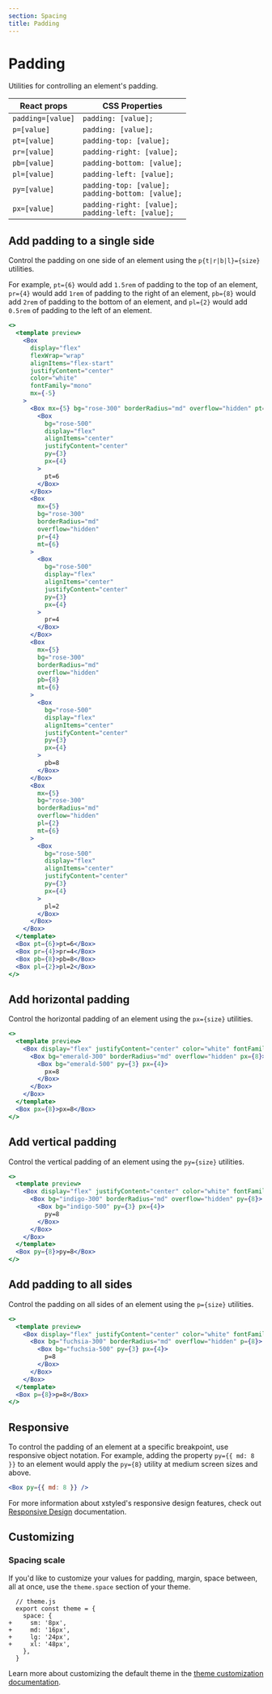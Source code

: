 ```yaml
---
section: Spacing
title: Padding
---
```


# Padding

Utilities for controlling an element's padding.

| React props       | CSS Properties                                          |
| ----------------- | ------------------------------------------------------- |
| `padding=[value]` | `padding: [value];`                                     |
| `p=[value]`       | `padding: [value];`                                     |
| `pt=[value]`      | `padding-top: [value];`                                 |
| `pr=[value]`      | `padding-right: [value];`                               |
| `pb=[value]`      | `padding-bottom: [value];`                              |
| `pl=[value]`      | `padding-left: [value];`                                |
| `py=[value]`      | `padding-top: [value];`<br />`padding-bottom: [value];` |
| `px=[value]`      | `padding-right: [value];`<br />`padding-left: [value];` |

## Add padding to a single side

Control the padding on one side of an element using the `p{t|r|b|l}={size}` utilities.

For example, `pt={6}` would add `1.5rem` of padding to the top of an element, `pr={4}` would add `1rem` of padding to the right of an element, `pb={8}` would add `2rem` of padding to the bottom of an element, and `pl={2}` would add `0.5rem` of padding to the left of an element.

```jsx preview
<>
  <template preview>
    <Box
      display="flex"
      flexWrap="wrap"
      alignItems="flex-start"
      justifyContent="center"
      color="white"
      fontFamily="mono"
      mx={-5}
    >
      <Box mx={5} bg="rose-300" borderRadius="md" overflow="hidden" pt={6}>
        <Box
          bg="rose-500"
          display="flex"
          alignItems="center"
          justifyContent="center"
          py={3}
          px={4}
        >
          pt=6
        </Box>
      </Box>
      <Box
        mx={5}
        bg="rose-300"
        borderRadius="md"
        overflow="hidden"
        pr={4}
        mt={6}
      >
        <Box
          bg="rose-500"
          display="flex"
          alignItems="center"
          justifyContent="center"
          py={3}
          px={4}
        >
          pr=4
        </Box>
      </Box>
      <Box
        mx={5}
        bg="rose-300"
        borderRadius="md"
        overflow="hidden"
        pb={8}
        mt={6}
      >
        <Box
          bg="rose-500"
          display="flex"
          alignItems="center"
          justifyContent="center"
          py={3}
          px={4}
        >
          pb=8
        </Box>
      </Box>
      <Box
        mx={5}
        bg="rose-300"
        borderRadius="md"
        overflow="hidden"
        pl={2}
        mt={6}
      >
        <Box
          bg="rose-500"
          display="flex"
          alignItems="center"
          justifyContent="center"
          py={3}
          px={4}
        >
          pl=2
        </Box>
      </Box>
    </Box>
  </template>
  <Box pt={6}>pt=6</Box>
  <Box pr={4}>pr=4</Box>
  <Box pb={8}>pb=8</Box>
  <Box pl={2}>pl=2</Box>
</>
```

## Add horizontal padding

Control the horizontal padding of an element using the `px={size}` utilities.

```jsx preview
<>
  <template preview>
    <Box display="flex" justifyContent="center" color="white" fontFamily="mono">
      <Box bg="emerald-300" borderRadius="md" overflow="hidden" px={8}>
        <Box bg="emerald-500" py={3} px={4}>
          px=8
        </Box>
      </Box>
    </Box>
  </template>
  <Box px={8}>px=8</Box>
</>
```

## Add vertical padding

Control the vertical padding of an element using the `py={size}` utilities.

```jsx preview
<>
  <template preview>
    <Box display="flex" justifyContent="center" color="white" fontFamily="mono">
      <Box bg="indigo-300" borderRadius="md" overflow="hidden" py={8}>
        <Box bg="indigo-500" py={3} px={4}>
          py=8
        </Box>
      </Box>
    </Box>
  </template>
  <Box py={8}>py=8</Box>
</>
```

## Add padding to all sides

Control the padding on all sides of an element using the `p={size}` utilities.

```jsx preview
<>
  <template preview>
    <Box display="flex" justifyContent="center" color="white" fontFamily="mono">
      <Box bg="fuchsia-300" borderRadius="md" overflow="hidden" p={8}>
        <Box bg="fuchsia-500" py={3} px={4}>
          p=8
        </Box>
      </Box>
    </Box>
  </template>
  <Box p={8}>p=8</Box>
</>
```

## Responsive

To control the padding of an element at a specific breakpoint, use responsive object notation. For example, adding the property `py={{ md: 8 }}` to an element would apply the `py={8}` utility at medium screen sizes and above.

```jsx
<Box py={{ md: 8 }} />
```

For more information about xstyled's responsive design features, check out [Responsive Design](@TODO-link) documentation.

## Customizing

### Spacing scale

If you'd like to customize your values for padding, margin, space between, all at once, use the `theme.space` section of your theme.

```diffjs
  // theme.js
  export const theme = {
    space: {
+     sm: '8px',
+     md: '16px',
+     lg: '24px',
+     xl: '48px',
    },
  }
```

Learn more about customizing the default theme in the [theme customization documentation](@TODO-link).
